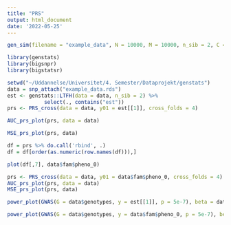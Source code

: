 ```yaml
---
title: "PRS"
output: html_document
date: '2022-05-25'
---
```


```r
gen_sim(filename = "example_data", N = 10000, M = 10000, n_sib = 2, C = 150, block_size = 2000)
```

```r
library(genstats)
library(bigsnpr)
library(bigstatsr)

setwd("~/Uddannelse/Universitet/4. Semester/Dataprojekt/genstats")
data = snp_attach("example_data.rds")
est <- genstats::LTFH(data = data, n_sib = 2) %>% 
            select(., contains("est"))
prs <- PRS_cross(data = data, y01 = est[[1]], cross_folds = 4)
```

```r
AUC_prs_plot(prs, data = data)
```

```r
MSE_prs_plot(prs, data)
```

```r
df = prs %>% do.call('rbind', .)
df = df[order(as.numeric(row.names(df))),]

plot(df[,7], data$fam$pheno_0)
```

```r
prs <- PRS_cross(data = data, y01 = data$fam$pheno_0, cross_folds = 4)
AUC_prs_plot(prs, data = data)
MSE_prs_plot(prs, data)
```

```r
power_plot(GWAS(G = data$genotypes, y = est[[1]], p = 5e-7), beta = data$map$beta)
```


```r
power_plot(GWAS(G = data$genotypes, y = data$fam$pheno_0, p = 5e-7), beta = data$map$beta)
```

